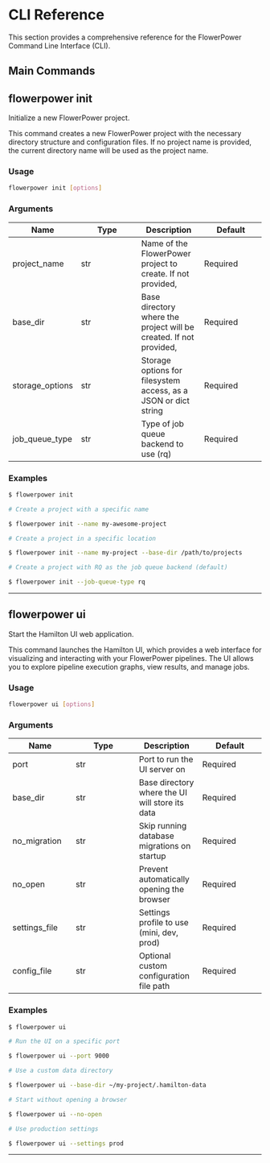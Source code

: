 # CLI Reference

This section provides a comprehensive reference for the FlowerPower Command Line Interface (CLI).

## Main Commands

## flowerpower init

Initialize a new FlowerPower project.

This command creates a new FlowerPower project with the necessary directory structure
and configuration files. If no project name is provided, the current directory name
will be used as the project name.

### Usage

```bash
flowerpower init [options]
```

### Arguments

| Name | Type | Description | Default |
|---|---|---|---|
| project_name | str | Name of the FlowerPower project to create. If not provided, | Required |
| base_dir | str | Base directory where the project will be created. If not provided, | Required |
| storage_options | str | Storage options for filesystem access, as a JSON or dict string | Required |
| job_queue_type | str | Type of job queue backend to use (rq) | Required |


### Examples

```bash
$ flowerpower init

# Create a project with a specific name
```

```bash
$ flowerpower init --name my-awesome-project

# Create a project in a specific location
```

```bash
$ flowerpower init --name my-project --base-dir /path/to/projects

# Create a project with RQ as the job queue backend (default)
```

```bash
$ flowerpower init --job-queue-type rq
```

---

## flowerpower ui

Start the Hamilton UI web application.

This command launches the Hamilton UI, which provides a web interface for
visualizing and interacting with your FlowerPower pipelines. The UI allows you
to explore pipeline execution graphs, view results, and manage jobs.

### Usage

```bash
flowerpower ui [options]
```

### Arguments

| Name | Type | Description | Default |
|---|---|---|---|
| port | str | Port to run the UI server on | Required |
| base_dir | str | Base directory where the UI will store its data | Required |
| no_migration | str | Skip running database migrations on startup | Required |
| no_open | str | Prevent automatically opening the browser | Required |
| settings_file | str | Settings profile to use (mini, dev, prod) | Required |
| config_file | str | Optional custom configuration file path | Required |


### Examples

```bash
$ flowerpower ui

# Run the UI on a specific port
```

```bash
$ flowerpower ui --port 9000

# Use a custom data directory
```

```bash
$ flowerpower ui --base-dir ~/my-project/.hamilton-data

# Start without opening a browser
```

```bash
$ flowerpower ui --no-open

# Use production settings
```

```bash
$ flowerpower ui --settings prod
```

---

